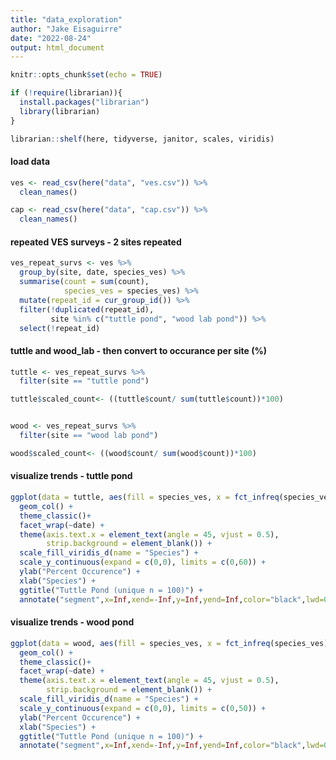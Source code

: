 ```yaml
---
title: "data_exploration"
author: "Jake Eisaguirre"
date: "2022-08-24"
output: html_document
---
```


```r
knitr::opts_chunk$set(echo = TRUE)

if (!require(librarian)){
  install.packages("librarian")
  library(librarian)
}

librarian::shelf(here, tidyverse, janitor, scales, viridis)
```

#### load data
```r

ves <- read_csv(here("data", "ves.csv")) %>% 
  clean_names()

cap <- read_csv(here("data", "cap.csv")) %>% 
  clean_names()

```

#### repeated VES surveys - 2 sites repeated
```r

ves_repeat_survs <- ves %>% 
  group_by(site, date, species_ves) %>% 
  summarise(count = sum(count),
            species_ves = species_ves) %>% 
  mutate(repeat_id = cur_group_id()) %>% 
  filter(!duplicated(repeat_id),
         site %in% c("tuttle pond", "wood lab pond")) %>% 
  select(!repeat_id)


```

#### tuttle and wood_lab - then convert to occurance per site (%)
```r

tuttle <- ves_repeat_survs %>% 
  filter(site == "tuttle pond")

tuttle$scaled_count<- ((tuttle$count/ sum(tuttle$count))*100)


wood <- ves_repeat_survs %>% 
  filter(site == "wood lab pond")

wood$scaled_count<- ((wood$count/ sum(wood$count))*100)

```


#### visualize trends - tuttle pond
```r
ggplot(data = tuttle, aes(fill = species_ves, x = fct_infreq(species_ves), y = scaled_count)) +
  geom_col() +
  theme_classic()+
  facet_wrap(~date) +
  theme(axis.text.x = element_text(angle = 45, vjust = 0.5),
        strip.background = element_blank()) +
  scale_fill_viridis_d(name = "Species") +
  scale_y_continuous(expand = c(0,0), limits = c(0,60)) +
  ylab("Percent Occurence") +
  xlab("Species") +
  ggtitle("Tuttle Pond (unique n = 100)") +
  annotate("segment",x=Inf,xend=-Inf,y=Inf,yend=Inf,color="black",lwd=0.5)


```
#### visualize trends - wood pond
```r

ggplot(data = wood, aes(fill = species_ves, x = fct_infreq(species_ves), y = scaled_count)) +
  geom_col() +
  theme_classic()+
  facet_wrap(~date) +
  theme(axis.text.x = element_text(angle = 45, vjust = 0.5),
        strip.background = element_blank()) +
  scale_fill_viridis_d(name = "Species") +
  scale_y_continuous(expand = c(0,0), limits = c(0,50)) +
  ylab("Percent Occurence") +
  xlab("Species") +
  ggtitle("Tuttle Pond (unique n = 100)") +
  annotate("segment",x=Inf,xend=-Inf,y=Inf,yend=Inf,color="black",lwd=0.5)

```


